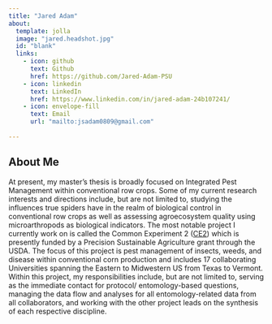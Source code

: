 ```yaml
---
title: "Jared Adam"
about:
  template: jolla
  image: "jared.headshot.jpg"
  id: "blank"
  links: 
    - icon: github
      text: Github
      href: https://github.com/Jared-Adam-PSU
    - icon: linkedin
      text: LinkedIn
      href: https://www.linkedin.com/in/jared-adam-24b107241/
    - icon: envelope-fill
      text: Email
      url: "mailto:jsadam0809@gmail.com"
      
---
```

::: {#blank}


:::

## About Me

At present, my master's thesis is broadly focused on Integrated Pest Management within conventional row crops. Some of my current research interests and directions include, but are not limited to, studying the influences true spiders have in the realm of biological control in conventional row crops as well as assessing agroecosystem quality using microarthropods as biological indicators. The most notable project I currently work on is called the Common Experiment 2 ([CE2](https://sites.google.com/ncsu.edu/psateamportal/teams/ce2)) which is presently funded by a Precision Sustainable Agriculture grant through the USDA. The focus of this project is pest management of insects, weeds, and disease within conventional corn production and includes 17 collaborating Universities spanning the Eastern to Midwestern US from Texas to Vermont. Within this project, my responsibilities include, but are not limited to, serving as the immediate contact for protocol/ entomology-based questions, managing the data flow and analyses for all entomology-related data from all collaborators, and working with the other project leads on the synthesis of each respective discipline.  